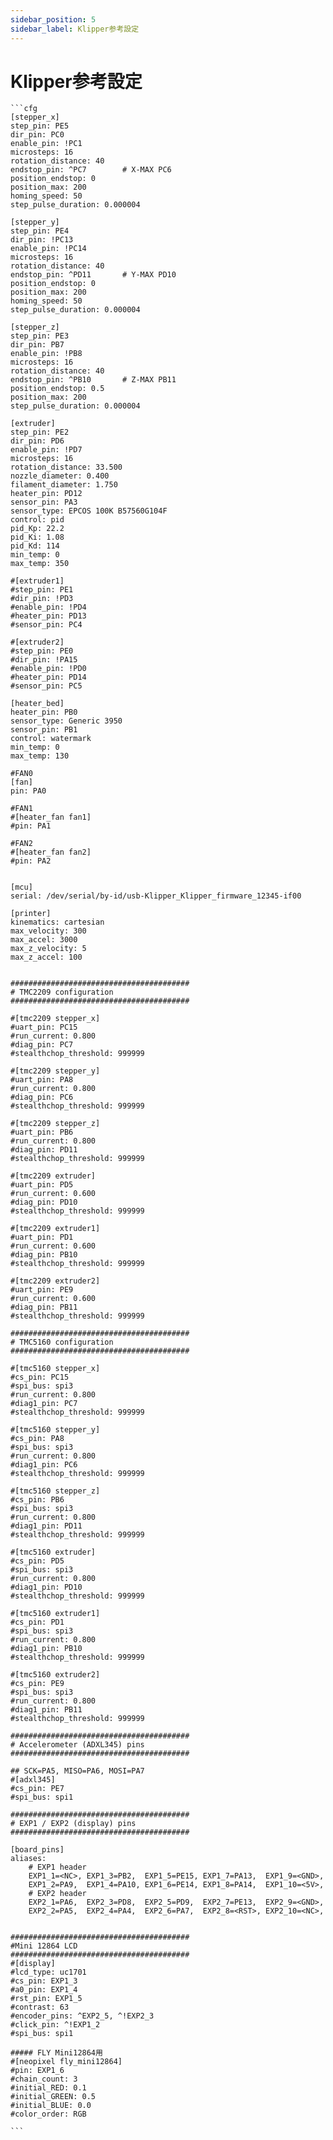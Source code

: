 ```yaml
---
sidebar_position: 5
sidebar_label: Klipper参考設定
---
```


# Klipper参考設定


    ```cfg
    [stepper_x]
    step_pin: PE5
    dir_pin: PC0
    enable_pin: !PC1
    microsteps: 16
    rotation_distance: 40
    endstop_pin: ^PC7        # X-MAX PC6
    position_endstop: 0
    position_max: 200
    homing_speed: 50
    step_pulse_duration: 0.000004

    [stepper_y]
    step_pin: PE4
    dir_pin: !PC13
    enable_pin: !PC14
    microsteps: 16
    rotation_distance: 40
    endstop_pin: ^PD11       # Y-MAX PD10
    position_endstop: 0
    position_max: 200
    homing_speed: 50
    step_pulse_duration: 0.000004

    [stepper_z]
    step_pin: PE3
    dir_pin: PB7
    enable_pin: !PB8
    microsteps: 16
    rotation_distance: 40
    endstop_pin: ^PB10       # Z-MAX PB11
    position_endstop: 0.5
    position_max: 200
    step_pulse_duration: 0.000004

    [extruder]
    step_pin: PE2
    dir_pin: PD6
    enable_pin: !PD7
    microsteps: 16
    rotation_distance: 33.500
    nozzle_diameter: 0.400
    filament_diameter: 1.750
    heater_pin: PD12
    sensor_pin: PA3
    sensor_type: EPCOS 100K B57560G104F
    control: pid
    pid_Kp: 22.2
    pid_Ki: 1.08
    pid_Kd: 114
    min_temp: 0
    max_temp: 350

    #[extruder1]
    #step_pin: PE1
    #dir_pin: !PD3
    #enable_pin: !PD4
    #heater_pin: PD13
    #sensor_pin: PC4

    #[extruder2]
    #step_pin: PE0
    #dir_pin: !PA15
    #enable_pin: !PD0
    #heater_pin: PD14
    #sensor_pin: PC5

    [heater_bed]
    heater_pin: PB0
    sensor_type: Generic 3950
    sensor_pin: PB1
    control: watermark
    min_temp: 0
    max_temp: 130

    #FAN0
    [fan]
    pin: PA0

    #FAN1
    #[heater_fan fan1]
    #pin: PA1

    #FAN2
    #[heater_fan fan2]
    #pin: PA2


    [mcu]
    serial: /dev/serial/by-id/usb-Klipper_Klipper_firmware_12345-if00

    [printer]
    kinematics: cartesian
    max_velocity: 300
    max_accel: 3000
    max_z_velocity: 5
    max_z_accel: 100


    ########################################
    # TMC2209 configuration
    ########################################

    #[tmc2209 stepper_x]
    #uart_pin: PC15
    #run_current: 0.800
    #diag_pin: PC7
    #stealthchop_threshold: 999999

    #[tmc2209 stepper_y]
    #uart_pin: PA8
    #run_current: 0.800
    #diag_pin: PC6
    #stealthchop_threshold: 999999

    #[tmc2209 stepper_z]
    #uart_pin: PB6
    #run_current: 0.800
    #diag_pin: PD11
    #stealthchop_threshold: 999999

    #[tmc2209 extruder]
    #uart_pin: PD5
    #run_current: 0.600
    #diag_pin: PD10
    #stealthchop_threshold: 999999

    #[tmc2209 extruder1]
    #uart_pin: PD1
    #run_current: 0.600
    #diag_pin: PB10
    #stealthchop_threshold: 999999

    #[tmc2209 extruder2]
    #uart_pin: PE9
    #run_current: 0.600
    #diag_pin: PB11
    #stealthchop_threshold: 999999

    ########################################
    # TMC5160 configuration
    ########################################

    #[tmc5160 stepper_x]
    #cs_pin: PC15
    #spi_bus: spi3
    #run_current: 0.800
    #diag1_pin: PC7
    #stealthchop_threshold: 999999

    #[tmc5160 stepper_y]
    #cs_pin: PA8
    #spi_bus: spi3
    #run_current: 0.800
    #diag1_pin: PC6
    #stealthchop_threshold: 999999

    #[tmc5160 stepper_z]
    #cs_pin: PB6
    #spi_bus: spi3
    #run_current: 0.800
    #diag1_pin: PD11
    #stealthchop_threshold: 999999

    #[tmc5160 extruder]
    #cs_pin: PD5
    #spi_bus: spi3
    #run_current: 0.800
    #diag1_pin: PD10
    #stealthchop_threshold: 999999

    #[tmc5160 extruder1]
    #cs_pin: PD1
    #spi_bus: spi3
    #run_current: 0.800
    #diag1_pin: PB10
    #stealthchop_threshold: 999999

    #[tmc5160 extruder2]
    #cs_pin: PE9
    #spi_bus: spi3
    #run_current: 0.800
    #diag1_pin: PB11
    #stealthchop_threshold: 999999

    ########################################
    # Accelerometer (ADXL345) pins
    ########################################

    ## SCK=PA5, MISO=PA6, MOSI=PA7
    #[adxl345]
    #cs_pin: PE7
    #spi_bus: spi1

    ########################################
    # EXP1 / EXP2 (display) pins
    ########################################

    [board_pins]
    aliases:
        # EXP1 header
        EXP1_1=<NC>, EXP1_3=PB2,  EXP1_5=PE15, EXP1_7=PA13,  EXP1_9=<GND>,
        EXP1_2=PA9,  EXP1_4=PA10, EXP1_6=PE14, EXP1_8=PA14,  EXP1_10=<5V>,
        # EXP2 header
        EXP2_1=PA6,  EXP2_3=PD8,  EXP2_5=PD9,  EXP2_7=PE13,  EXP2_9=<GND>,
        EXP2_2=PA5,  EXP2_4=PA4,  EXP2_6=PA7,  EXP2_8=<RST>, EXP2_10=<NC>,


    ########################################
    #Mini 12864 LCD
    ########################################
    #[display]
    #lcd_type: uc1701
    #cs_pin: EXP1_3
    #a0_pin: EXP1_4
    #rst_pin: EXP1_5
    #contrast: 63
    #encoder_pins: ^EXP2_5, ^!EXP2_3
    #click_pin: ^!EXP1_2
    #spi_bus: spi1

    ##### FLY Mini12864用
    #[neopixel fly_mini12864]
    #pin: EXP1_6
    #chain_count: 3
    #initial_RED: 0.1
    #initial_GREEN: 0.5
    #initial_BLUE: 0.0
    #color_order: RGB

    ```
